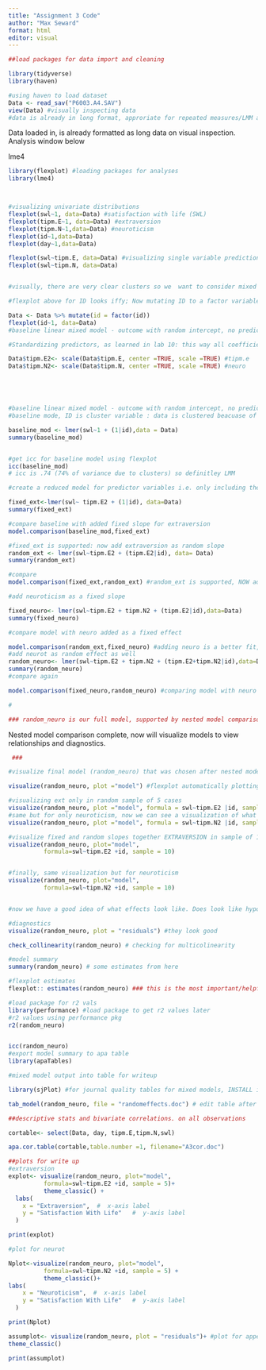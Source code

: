 ```yaml
---
title: "Assignment 3 Code"
author: "Max Seward"
format: html
editor: visual
---
```


```r
##load packages for data import and cleaning

library(tidyverse)
library(haven)

#using haven to load dataset 
Data <- read_sav("P6003.A4.SAV")
view(Data) #visually inspecting data 
#data is already in long format, approriate for repeated measures/LMM analysis
```

Data loaded in, is already formatted as long data on visual inspection. Analysis window below

lme4

```r
library(flexplot) #loading packages for analyses
library(lme4)



#visualizing univariate distributions
flexplot(swl~1, data=Data) #satisfaction with life (SWL)
flexplot(tipm.E~1, data=Data) #extraversion
flexplot(tipm.N~1,data=Data) #neuroticism 
flexplot(id~1,data=Data) 
flexplot(day~1,data=Data)

flexplot(swl~tipm.E, data=Data) #visualizing single variable predictions
flexplot(swl~tipm.N, data=Data)


#visually, there are very clear clusters so we  want to consider mixed models

#flexplot above for ID looks iffy; Now mutating ID to a factor variable so that it is not interpreted as continious numerical variable by flexplot / lmer

Data <- Data %>% mutate(id = factor(id))
flexplot(id~1, data=Data)
#baseline linear mixed model - outcome with random intercept, no predictors using lme4

#Standardizing predictors, as learned in lab 10: this way all coefficients are on same scale and it is easier to compare effect sizes when time to interpret the model

Data$tipm.E2<- scale(Data$tipm.E, center =TRUE, scale =TRUE) #tipm.e
Data$tipm.N2<- scale(Data$tipm.N, center =TRUE, scale =TRUE) #neuro





#baseline linear mixed model - outcome with random intercept, no predictors using lme4
#baseline mode, ID is cluster variable : data is clustered beacuase of repeated measures in indviduals over time 

baseline_mod <- lmer(swl~1 + (1|id),data = Data)
summary(baseline_mod)


#get icc for baseline model using flexplot
icc(baseline_mod)
# icc is .74 (74% of variance due to clusters) so definitley LMM 

#create a reduced model for predictor variables i.e. only including them as fixed effects - series of nested models starts here : ADD fixed effect, compare, add random effect ,compare, etc.  

fixed_ext<-lmer(swl~ tipm.E2 + (1|id), data=Data)
summary(fixed_ext)

#compare baseline with added fixed slope for extraversion
model.comparison(baseline_mod,fixed_ext)

#fixed_ext is supported: now add extraversion as random slope
random_ext <- lmer(swl~tipm.E2 + (tipm.E2|id), data= Data)
summary(random_ext)

#compare
model.comparison(fixed_ext,random_ext) #random_ext is supported, NOW add neurot as fixed slope first

#add neuroticism as a fixed slope

fixed_neuro<- lmer(swl~tipm.E2 + tipm.N2 + (tipm.E2|id),data=Data)
summary(fixed_neuro)

#compare model with neuro added as a fixed effect

model.comparison(random_ext,fixed_neuro) #adding neuro is a better fit, continue!
#add neurot as random effect as well 
random_neuro<- lmer(swl~tipm.E2 + tipm.N2 + (tipm.E2+tipm.N2|id),data=Data)
summary(random_neuro)
#compare again

model.comparison(fixed_neuro,random_neuro) #comparing model with neuro as fixed and random vs only fixed - model with neuro as fixed and random is better fit by coefficients

#

### random_neuro is our full model, supported by nested model comparisons


```

Nested model comparison complete, now will visualize models to view relationships and diagnostics.

```r


 ###

#visualize final model (random_neuro) that was chosen after nested model comparison

visualize(random_neuro, plot ="model") #flexplot automatically plotting strongest predictor and binning by second predictor, showing fixed and random slop for extra version

#visualizing ext only in random sample of 5 cases
visualize(random_neuro, plot ="model", formula = swl~tipm.E2 |id, sample=5)
#same but for only neuroticism, now we can see a visualization of what fixed effect for neuroticism is, outside of the estimates which tell us it's negative
visualize(random_neuro, plot ="model", formula = swl~tipm.N2 |id, sample=5)

#visualize fixed and random slopes together EXTRAVERSION in sample of 100 cases: color lines are random slopes for each ID, black line is fixe effect
visualize(random_neuro, plot="model",
          formula=swl~tipm.E2 +id, sample = 10)


#finally, same visualization but for neuroticism
visualize(random_neuro, plot="model",
          formula=swl~tipm.N2 +id, sample = 10)


#now we have a good idea of what effects look like. Does look like hypothesis 1 and 2 are confirmed. Ext + assciated with swl, neurot is negatively associated.#will continue with summary and esitmates to get values for these relationships 

#diagnostics 
visualize(random_neuro, plot = "residuals") #they look good

check_collinearity(random_neuro) # checking for multicolinearity
```

```r
#model summary
summary(random_neuro) # some estimates from here

#flexplot estimates
flexplot:: estimates(random_neuro) ### this is the most important/helpful panel for interpretation

#load package for r2 vals
library(performance) #load package to get r2 values later
#r2 values using performance pkg
r2(random_neuro)


icc(random_neuro)
#export model summary to apa table
library(apaTables)

#mixed model output into table for writeup

library(sjPlot) #for journal quality tables for mixed models, INSTALL if needed

tab_model(random_neuro, file = "randomeffects.doc") # edit table after to include a mix of flexplot esitmates  and summary 

##descriptive stats and bivariate correlations. on all observations 

cortable<- select(Data, day, tipm.E,tipm.N,swl)

apa.cor.table(cortable,table.number =1, filename="A3cor.doc")

##plots for write up 
#extraversion
explot<- visualize(random_neuro, plot="model",
          formula=swl~tipm.E2 +id, sample = 5)+
          theme_classic() +
  labs(
    x = "Extraversion",  #  x-axis label
    y = "Satisfaction With Life"   #  y-axis label
  )

print(explot)

#plot for neurot

Nplot<-visualize(random_neuro, plot="model",
          formula=swl~tipm.N2 +id, sample = 5) +
          theme_classic()+
labs(
    x = "Neuroticism",  #  x-axis label
    y = "Satisfaction With Life"   #  y-axis label
  )

print(Nplot)

assumplot<- visualize(random_neuro, plot = "residuals")+ #plot for appendix
theme_classic()

print(assumplot)


```
